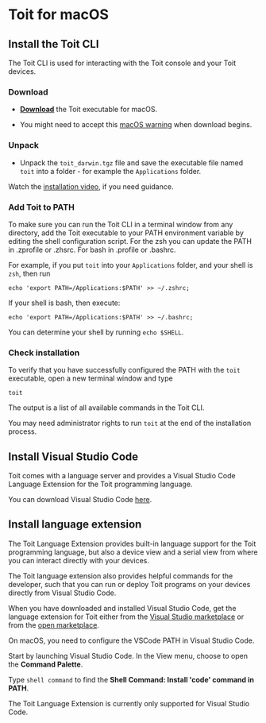 # Toit for macOS

## Install the Toit CLI

The Toit CLI is used for interacting with the Toit console and your Toit devices.

### Download

- [**Download**](https://archive.toit.io/cli/latest/darwin) the Toit executable for macOS.

- You might need to accept this [macOS warning](https://support.apple.com/guide/mac-help/open-a-mac-app-from-an-unidentified-developer-mh40616/mac) when download begins.

### Unpack

- Unpack the `toit_darwin.tgz` file and save the executable file named `toit` into a folder - for example the `Applications` folder.

Watch the [installation video](https://www.youtube.com/watch?v=uGQPGNEH_sU&ab_channel=Toit), if you need guidance.

### Add Toit to PATH

To make sure you can run the Toit CLI in a terminal window from any directory, add the
Toit executable to your PATH environment variable by editing the shell configuration script.
For the zsh you can update the PATH in .zprofile or .zhsrc. For bash in .profile or .bashrc.

For example, if you put `toit` into your `Applications` folder, and your shell is `zsh`, then
run
```shell
echo 'export PATH=/Applications:$PATH' >> ~/.zshrc;
```

If your shell is bash, then execute:
```shell
echo 'export PATH=/Applications:$PATH' >> ~/.bashrc;
```

You can determine your shell by running `echo $SHELL`.

### Check installation

To verify that you have successfully configured the PATH with the `toit` executable, open a new terminal window and type

```shell
toit
```

The output is a list of all available commands in the Toit CLI.

<Note>

You may need administrator rights to run `toit` at the end of the installation process.

</Note>

## Install Visual Studio Code

Toit comes with a language server and provides a Visual Studio Code Language Extension for the Toit programming language.

You can download Visual Studio Code [here](https://code.visualstudio.com/Download).

## Install language extension

The Toit Language Extension provides built-in language support for the Toit programming language, but also a device view and a serial view from where you
can interact directly with your devices.

The Toit language extension also provides helpful commands for the developer, such that you can run or deploy Toit programs on
your devices directly from Visual Studio Code.

When you have downloaded and installed Visual Studio Code, get the language extension for Toit either from the [Visual Studio marketplace](https://marketplace.visualstudio.com/items?itemName=toit.toit)
or from the [open marketplace](https://open-vsx.org/extension/toit/toit).

<Note title="Configure VSCode">

On macOS, you need to configure the VSCode PATH in Visual Studio Code.

Start by launching Visual Studio Code. In the View menu, choose to open the **Command Palette**.

Type `shell command` to find the **Shell Command: Install 'code' command in PATH**.

</Note>

The Toit Language Extension is currently only supported for Visual Studio Code.
